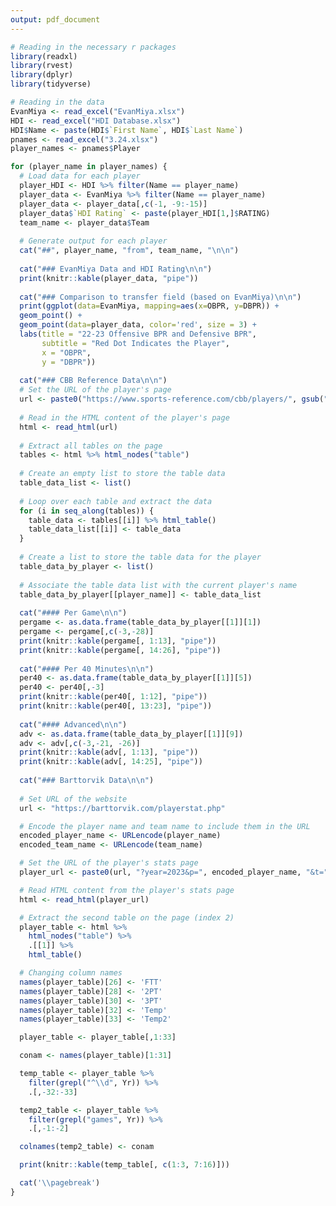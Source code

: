 ```yaml
---
output: pdf_document
---
```


```r
# Reading in the necessary r packages
library(readxl)
library(rvest)
library(dplyr)
library(tidyverse)
```

```r
# Reading in the data
EvanMiya <- read_excel("EvanMiya.xlsx")
HDI <- read_excel("HDI Database.xlsx")
HDI$Name <- paste(HDI$`First Name`, HDI$`Last Name`)
pnames <- read_excel("3.24.xlsx")
player_names <- pnames$Player
```

```r
for (player_name in player_names) {
  # Load data for each player
  player_HDI <- HDI %>% filter(Name == player_name)
  player_data <- EvanMiya %>% filter(Name == player_name)
  player_data <- player_data[,c(-1, -9:-15)]
  player_data$`HDI Rating` <- paste(player_HDI[1,]$RATING)
  team_name <- player_data$Team
  
  # Generate output for each player
  cat("##", player_name, "from", team_name, "\n\n")
  
  cat("### EvanMiya Data and HDI Rating\n\n")
  print(knitr::kable(player_data, "pipe"))
  
  cat("### Comparison to transfer field (based on EvanMiya)\n\n")
  print(ggplot(data=EvanMiya, mapping=aes(x=OBPR, y=DBPR)) +
  geom_point() +
  geom_point(data=player_data, color='red', size = 3) +
  labs(title = "22-23 Offensive BPR and Defensive BPR",
       subtitle = "Red Dot Indicates the Player",
       x = "OBPR",
       y = "DBPR"))
  
  cat("### CBB Reference Data\n\n")
  # Set the URL of the player's page
  url <- paste0("https://www.sports-reference.com/cbb/players/", gsub(" ", "-", tolower(player_name)), "-1.html")
  
  # Read in the HTML content of the player's page
  html <- read_html(url)
  
  # Extract all tables on the page
  tables <- html %>% html_nodes("table")
  
  # Create an empty list to store the table data
  table_data_list <- list()
  
  # Loop over each table and extract the data
  for (i in seq_along(tables)) {
    table_data <- tables[[i]] %>% html_table()
    table_data_list[[i]] <- table_data
  }
  
  # Create a list to store the table data for the player
  table_data_by_player <- list()
  
  # Associate the table data list with the current player's name
  table_data_by_player[[player_name]] <- table_data_list
  
  cat("#### Per Game\n\n")
  pergame <- as.data.frame(table_data_by_player[[1]][1])
  pergame <- pergame[,c(-3,-28)]
  print(knitr::kable(pergame[, 1:13], "pipe"))
  print(knitr::kable(pergame[, 14:26], "pipe"))
  
  cat("#### Per 40 Minutes\n\n")
  per40 <- as.data.frame(table_data_by_player[[1]][5])
  per40 <- per40[,-3]
  print(knitr::kable(per40[, 1:12], "pipe"))
  print(knitr::kable(per40[, 13:23], "pipe"))
  
  cat("#### Advanced\n\n")
  adv <- as.data.frame(table_data_by_player[[1]][9])
  adv <- adv[,c(-3,-21, -26)]
  print(knitr::kable(adv[, 1:13], "pipe"))
  print(knitr::kable(adv[, 14:25], "pipe"))
  
  cat("### Barttorvik Data\n\n")
  
  # Set URL of the website
  url <- "https://barttorvik.com/playerstat.php"

  # Encode the player name and team name to include them in the URL
  encoded_player_name <- URLencode(player_name)
  encoded_team_name <- URLencode(team_name)

  # Set the URL of the player's stats page
  player_url <- paste0(url, "?year=2023&p=", encoded_player_name, "&t=", encoded_team_name)

  # Read HTML content from the player's stats page
  html <- read_html(player_url)

  # Extract the second table on the page (index 2)
  player_table <- html %>%
    html_nodes("table") %>%
    .[[1]] %>%
    html_table()

  # Changing column names
  names(player_table)[26] <- 'FTT'
  names(player_table)[28] <- '2PT'
  names(player_table)[30] <- '3PT'
  names(player_table)[32] <- 'Temp'
  names(player_table)[33] <- 'Temp2'

  player_table <- player_table[,1:33]

  conam <- names(player_table)[1:31]

  temp_table <- player_table %>%
    filter(grepl("^\\d", Yr)) %>%
    .[,-32:-33]

  temp2_table <- player_table %>% 
    filter(grepl("games", Yr)) %>%
    .[,-1:-2]

  colnames(temp2_table) <- conam

  print(knitr::kable(temp_table[, c(1:3, 7:16)]))

  cat('\\pagebreak')
}
```

